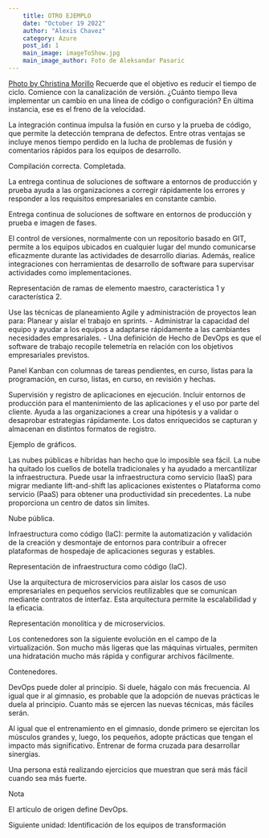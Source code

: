 ```yaml
---
    title: OTRO EJEMPLO 
    date: "October 19 2022"
    author: "Alexis Chavez"
    category: Azure
    post_id: 1
    main_image: imageToShow.jpg
    main_image_author: Foto de Aleksandar Pasaric
---
```


[Photo by Christina Morillo](https://www.pexels.com/photo/two-people-holding-macbook-pro-1181275/)
Recuerde que el objetivo es reducir el tiempo de ciclo. Comience con la canalización de versión. ¿Cuánto tiempo lleva implementar un cambio en una línea de código o configuración? En última instancia, ese es el freno de la velocidad.

La integración continua impulsa la fusión en curso y la prueba de código, que permite la detección temprana de defectos. Entre otras ventajas se incluye menos tiempo perdido en la lucha de problemas de fusión y comentarios rápidos para los equipos de desarrollo.

Compilación correcta. Completada.

La entrega continua de soluciones de software a entornos de producción y prueba ayuda a las organizaciones a corregir rápidamente los errores y responder a los requisitos empresariales en constante cambio.

Entrega continua de soluciones de software en entornos de producción y prueba e imagen de fases.

El control de versiones, normalmente con un repositorio basado en GIT, permite a los equipos ubicados en cualquier lugar del mundo comunicarse eficazmente durante las actividades de desarrollo diarias. Además, realice integraciones con herramientas de desarrollo de software para supervisar actividades como implementaciones.

Representación de ramas de elemento maestro, característica 1 y característica 2.

Use las técnicas de planeamiento Agile y administración de proyectos lean para: Planear y aislar el trabajo en sprints. - Administrar la capacidad del equipo y ayudar a los equipos a adaptarse rápidamente a las cambiantes necesidades empresariales. - Una definición de Hecho de DevOps es que el software de trabajo recopile telemetría en relación con los objetivos empresariales previstos.

Panel Kanban con columnas de tareas pendientes, en curso, listas para la programación, en curso, listas, en curso, en revisión y hechas.

Supervisión y registro de aplicaciones en ejecución. Incluir entornos de producción para el mantenimiento de las aplicaciones y el uso por parte del cliente. Ayuda a las organizaciones a crear una hipótesis y a validar o desaprobar estrategias rápidamente. Los datos enriquecidos se capturan y almacenan en distintos formatos de registro.

Ejemplo de gráficos.

Las nubes públicas e híbridas han hecho que lo imposible sea fácil. La nube ha quitado los cuellos de botella tradicionales y ha ayudado a mercantilizar la infraestructura. Puede usar la infraestructura como servicio (IaaS) para migrar mediante lift-and-shift las aplicaciones existentes o Plataforma como servicio (PaaS) para obtener una productividad sin precedentes. La nube proporciona un centro de datos sin límites.

Nube pública.

Infraestructura como código (IaC): permite la automatización y validación de la creación y desmontaje de entornos para contribuir a ofrecer plataformas de hospedaje de aplicaciones seguras y estables.

Representación de infraestructura como código (IaC).

Use la arquitectura de microservicios para aislar los casos de uso empresariales en pequeños servicios reutilizables que se comunican mediante contratos de interfaz. Esta arquitectura permite la escalabilidad y la eficacia.

Representación monolítica y de microservicios.

Los contenedores son la siguiente evolución en el campo de la virtualización. Son mucho más ligeras que las máquinas virtuales, permiten una hidratación mucho más rápida y configurar archivos fácilmente.

Contenedores.

DevOps puede doler al principio.
Si duele, hágalo con más frecuencia. Al igual que ir al gimnasio, es probable que la adopción de nuevas prácticas le duela al principio. Cuanto más se ejercen las nuevas técnicas, más fáciles serán.

Al igual que el entrenamiento en el gimnasio, donde primero se ejercitan los músculos grandes y, luego, los pequeños, adopte prácticas que tengan el impacto más significativo. Entrenar de forma cruzada para desarrollar sinergias.

Una persona está realizando ejercicios que muestran que será más fácil cuando sea más fuerte.

 Nota

El artículo de origen define DevOps.

Siguiente unidad: Identificación de los equipos de transformación

